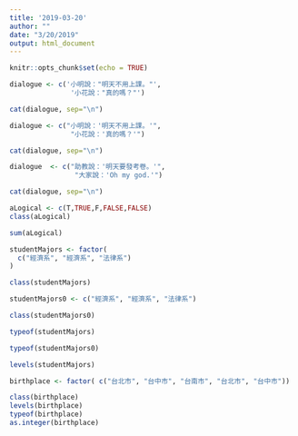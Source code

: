 ```yaml
---
title: '2019-03-20'
author: ""
date: "3/20/2019"
output: html_document
---
```


```r
knitr::opts_chunk$set(echo = TRUE)
```

```r
dialogue <- c('小明說："明天不用上課。"',
               '小花說："真的嗎？"')

cat(dialogue, sep="\n")

```

```r
dialogue <- c("小明說：'明天不用上課。'",
               "小花說：'真的嗎？'")

cat(dialogue, sep="\n")

```

```r
dialogue  <- c("助教說：'明天要發考卷。'",
                "大家說：'Oh my god.'")

cat(dialogue, sep="\n")

```

```r

aLogical <- c(T,TRUE,F,FALSE,FALSE)
class(aLogical)

```

```r

sum(aLogical)

```

```r

studentMajors <- factor(
  c("經濟系", "經濟系", "法律系")
)

```

```r

class(studentMajors)

```

```r

studentMajors0 <- c("經濟系", "經濟系", "法律系")

```

```r

class(studentMajors0)

```

```r

typeof(studentMajors)
```

```r

typeof(studentMajors0)

```

```r

levels(studentMajors)

```

```r

birthplace <- factor( c("台北市", "台中市", "台南市", "台北市", "台中市"))

class(birthplace)
levels(birthplace)
typeof(birthplace)
as.integer(birthplace)

```


```r

```


